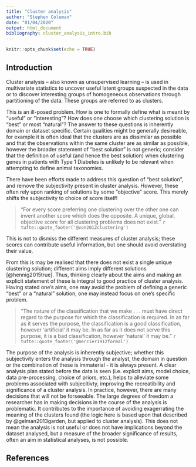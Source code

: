 ```yaml
---
title: "Cluster analysis"
author: "Stephen Coleman"
date: "01/04/2020"
output: html_document
bibliography: cluster_analysis_intro.bib
---
```


```r
knitr::opts_chunk$set(echo = TRUE)
```

## Introduction

Cluster analysis – also known as unsupervised learning – is used in multivariate
statistics to uncover useful latent groups suspected in the data or to discover 
interesting groups of homogeneous observations through partitioning of the data.
These groups are referred to as clusters.

This is an ill-posed problem. How is one to formally define what is meant by 
"useful" or "interesting"? How does one choose which clustering solution is 
"best" or most "natural"? The answer to these questions is inherently domain or
dataset specific. Certain qualities might be generally desireable, for example 
it is often ideal that the clusters are as dissimilar as possible and that the 
observations within the same cluster are as similar as possible, however the 
broader statement of "best solution" is not generic; consider that the
definition of useful (and hence the best solution) when clustering genes in
patients with Type 1 Diabetes is unlikely to be relevant when attempting to 
define animal taxonomies. 

There have been efforts made to address this question of "best solution", and
remove the subjectivity present in cluster analysis. However, these often rely
upon ranking of solutions by some "objective" score. This merely shifts the 
subjectivity to choice of score itself!

> "For every score preferring one clustering over the other one can invent 
another score which does the opposite. A unique, global, objective score for all
clustering problems does not exist."
`r tufte::quote_footer('@von2012clustering')`

This is not to dismiss the different measures of cluster analysis; these scores
can contribute useful information, but one should avoid overstating their value.

From this is may be realised that there does not exist a single unique
clustering solution; different aims imply different solutions [@hennig2015true].
Thus, thinking clearly about the aims and making an explicit statement of these
is integral to good practice of cluster analysis. Having stated one's aims, one
may avoid the problem of defining a generic "best" or a "natural" solution, one
may instead focus on one's specific problem. 

> "The nature of the classification that we make . . . must have direct regard 
to the purpose for which the classification is required. In as far as it serves
the purpose, the classification is a good classification, however ‘artificial’ 
it may be. In as far as it does not serve this purpose, it is a bad 
classification, however ‘natural’ it may be." 
`r tufte::quote_footer('@mercier1912formal')`

The purpose of the analysis is inherently subjective; whether this subjectivity
enters the analysis through the analyst, the domain in question or the 
combination of these is immaterial - it is always present. A clear analysis
plan stated before the data is seen (i.e. explicit aims, model choice, data
pre-processing, choice of priors, etc.), helps to alleviate some problems 
associated with subjecitivty, improving the recreatibility and significance of
a cluster analysis. In practice, however, there are many decisions that will not 
be forseeable. The large degrees of freedom a researcher has in making decisions
in the course of the analysis is problematic. It contributes to the importance 
of avoiding exagerrating the meaning of the clusters found (the logic here is 
based upon that described by @gelman2013garden, but applied to cluster 
analysis). This does not mean the analysis is not useful or does not have 
implications beyond the dataset analysed, but a measure of the broader 
significance of results, often an aim in statistical analyses, is not possible. 

<!-- ## Other bits not included -->

<!-- Based upon the doman-specifc nature of some aims, @von2012clustering argue that  -->
<!-- clustering methods need to become more domain specific rather than generic  -->
<!-- models that can be applied in any context; arguably Bayesian methods begin to -->
<!-- solve this problem through the incorporation of priors that enable one to  -->
<!-- incorporate dataset and domain specific knowledge into the model. -->

<!-- Methods such as Profile Regression [@molitor2010bayesian] attempt to address  -->
<!-- this lack of objectivity in defining what is meant by useful by introducing some -->
<!-- known variable(s) of interest to help inform the clustering. -->

<!-- Furthermore, many datasets may have different clustering structures present  -->
<!-- within the data depending on which features are used - this is an active area of  -->
<!-- research known as *multiview clustering*. -->


## References
